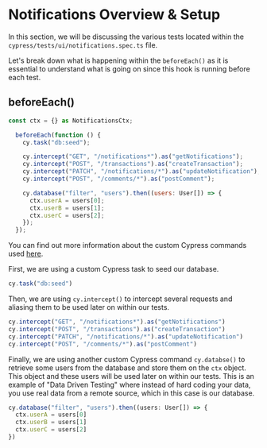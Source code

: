 # Notifications Overview & Setup

In this section, we will be discussing the various tests located within the `cypress/tests/ui/notifications.spec.ts` file.

Let's break down what is happening within the `beforeEach()` as it is essential to understand what is going on since this hook is running before each test.

## beforeEach()

```js
const ctx = {} as NotificationsCtx;

  beforeEach(function () {
    cy.task("db:seed");

    cy.intercept("GET", "/notifications*").as("getNotifications");
    cy.intercept("POST", "/transactions").as("createTransaction");
    cy.intercept("PATCH", "/notifications/*").as("updateNotification");
    cy.intercept("POST", "/comments/*").as("postComment");

    cy.database("filter", "users").then((users: User[]) => {
      ctx.userA = users[0];
      ctx.userB = users[1];
      ctx.userC = users[2];
    });
  });

```

You can find out more information about the custom Cypress commands used [here](https://www.notion.so/RWA-Custom-Cypress-Commands-Tasks-Functions-5efc9089b2184a22910b5532796a65dd).

First, we are using a custom Cypress task to seed our database.

```js
cy.task("db:seed")
```

Then, we are using `cy.intercept()` to intercept several requests and aliasing them to be used later on within our tests.

```js
cy.intercept("GET", "/notifications*").as("getNotifications")
cy.intercept("POST", "/transactions").as("createTransaction")
cy.intercept("PATCH", "/notifications/*").as("updateNotification")
cy.intercept("POST", "/comments/*").as("postComment")
```

Finally, we are using another custom Cypress command `cy.databse()` to retrieve some users from the database and store them on the `ctx` object. This object and these users will be used later on within our tests.
This is an example of "Data Driven Testing" where instead of hard coding your data, you use real data from a remote source, which in this case is our database.

```js
cy.database("filter", "users").then((users: User[]) => {
  ctx.userA = users[0]
  ctx.userB = users[1]
  ctx.userC = users[2]
})
```

